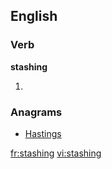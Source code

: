 ==English==

===Verb===
'''stashing'''
# {{present participle of|stash}}

===Anagrams===
* [[Hastings#English|Hastings]]

[[fr:stashing]]
[[vi:stashing]]